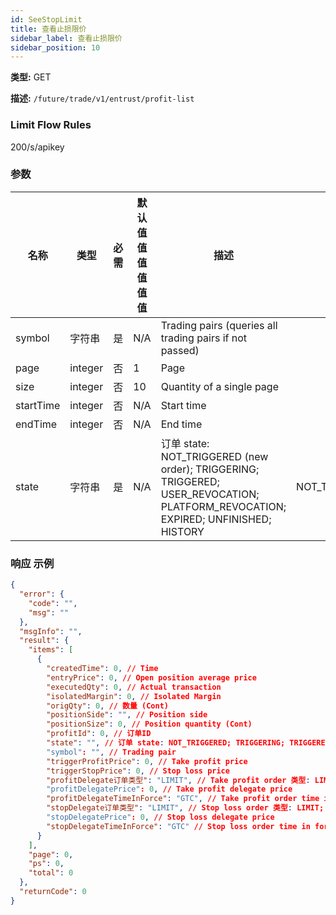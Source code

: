 ```yaml
---
id: SeeStopLimit
title: 查看止损限价
sidebar_label: 查看止损限价
sidebar_position: 10
---
```


**类型:** GET

**描述:** `/future/trade/v1/entrust/profit-list`

### Limit Flow Rules

200/s/apikey

### 参数

| 名称 | 类型 | 必需 | 默认值值值值值值 | 描述 | 范围 |
| --- | --- | --- | --- | --- | --- |
| symbol | 字符串 | 是 | N/A | Trading pairs (queries all trading pairs if not passed) |  |
| page | integer | 否 | 1 | Page |  |
| size | integer | 否 | 10 | Quantity of a single page |  |
| startTime | integer | 否 | N/A | Start time |  |
| endTime | integer | 否 | N/A | End time |  |
| state | 字符串 | 是 | N/A | 订单 state: NOT_TRIGGERED (new order); TRIGGERING; TRIGGERED; USER_REVOCATION; PLATFORM_REVOCATION; EXPIRED; UNFINISHED; HISTORY | NOT_TRIGGERED;TRIGGERING;TRIGGERED;USER_REVOCATION;PLATFORM_REVOCATION;EXPIRED;UNFINISHED;HISTORY |

### 响应 示例

```json title="响应"
{
  "error": {
    "code": "",
    "msg": ""
  },
  "msgInfo": "",
  "result": {
    "items": [
      {
        "createdTime": 0, // Time
        "entryPrice": 0, // Open position average price
        "executedQty": 0, // Actual transaction
        "isolatedMargin": 0, // Isolated Margin
        "origQty": 0, // 数量 (Cont)
        "positionSide": "", // Position side
        "positionSize": 0, // Position quantity (Cont)
        "profitId": 0, // 订单ID
        "state": "", // 订单 state: NOT_TRIGGERED; TRIGGERING; TRIGGERED; USER_REVOCATION; PLATFORM_REVOCATION; EXPIRED
        "symbol": "", // Trading pair
        "triggerProfitPrice": 0, // Take profit price
        "triggerStopPrice": 0, // Stop loss price
        "profitDelegate订单类型": "LIMIT", // Take profit order 类型: LIMIT; MARKET
        "profitDelegatePrice": 0, // Take profit delegate price
        "profitDelegateTimeInForce": "GTC", // Take profit order time in force: GTC, FOK, IOC, GTX
        "stopDelegate订单类型": "LIMIT", // Stop loss order 类型: LIMIT; MARKET
        "stopDelegatePrice": 0, // Stop loss delegate price
        "stopDelegateTimeInForce": "GTC" // Stop loss order time in force: GTC, FOK, IOC, GTX
      }
    ],
    "page": 0,
    "ps": 0,
    "total": 0
  },
  "returnCode": 0
}
```
